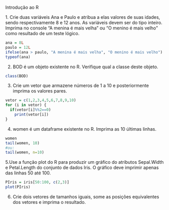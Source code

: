Introdução ao R

1.⁠ ⁠Crie duas variáveis Ana e Paulo e atribua a elas valores
de suas idades, sendo respectivamente 8 e 12 anos. As variáveis devem ser do tipo inteiro. Imprima no console "A menina é mais velha" ou "O menino é mais velho" como resultado de um teste lógico.

```r
ana = 8L
paulo = 12L
ifelse(ana > paulo, "A menina é mais velha", "O menino é mais velho")
typeof(ana)
```

2. BOD é um objeto existente no R. Verifique qual a classe deste objeto.
```r
class(BOD)
```

3. Crie um vetor que armazene números de 1 a 10 e posteriormente imprima os valores pares.
```r
vetor = c(1,2,3,4,5,6,7,8,9,10)
for (i in vetor) {
  if(vetor[i]%%2==0)
    print(vetor[i])
}
```

4. women é um dataframe existente no R. Imprima as 10 últimas linhas.
```r
women
tail(women, 10)
#ou:
tail(women, n=10)
```

5.Use a função plot do R para produzir um gráfico do atributos Sepal.Width e Petal.Length do conjunto de dados Iris. O gráfico deve imprimir apenas das linhas 50 até 100.
```r
PIris = iris[50:100, c(2,3)]
plot(PIris)
```

6. Crie dois vetores de tamanhos iguais, some as posições equivalentes dos vetores e imprima o resultado.
```r

```
